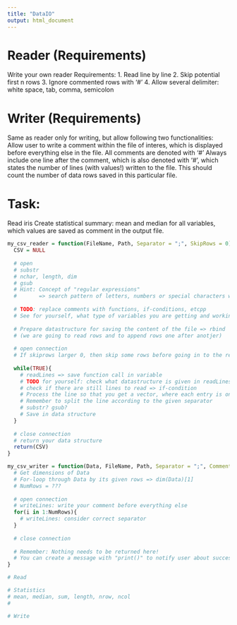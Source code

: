 ```yaml
---
title: "DataIO"
output: html_document
---
```


# Reader (Requirements)
Write your own reader
Requirements:
1. Read line by line
2. Skip potential first n rows
3. Ignore commented rows with '#'
4. Allow several delimiter: white space, tab, comma, semicolon

# Writer (Requirements)
Same as reader only for writing, but allow following two functionalities:
Allow user to write a comment within the file of interes, which is displayed
before everything else in the file. All comments are denoted with '#'
Always include one line after the comment, which is also denoted with '#', which
states the number of lines (with values!) written to the file. This should
count the number of data rows saved in this particular file.

# Task:
Read iris
Create statistical summary: mean and median for all variables, which values are
saved as comment in the output file.


```r
my_csv_reader = function(FileName, Path, Separator = ";", SkipRows = 0){
  CSV = NULL
  
  # open
  # substr
  # nchar, length, dim
  # gsub
  # Hint: Concept of "regular expressions"
  #       => search pattern of letters, numbers or special characters within String
  
  # TODO: replace comments with functions, if-conditions, etcpp
  # See for yourself, what type of variables you are getting and working with!
  
  # Prepare datastructure for saving the content of the file => rbind
  # (we are going to read rows and to append rows one after anotjer)
  
  # open connection
  # If skiprows larger 0, then skip some rows before going in to the read mode
  
  while(TRUE){
    # readLines => save function call in variable
    # TODO for yourself: check what datastructure is given in readLines
    # check if there are still lines to read => if-condition
    # Process the line so that you get a vector, where each entry is one word. Avoid a vector of length 1 with one sentence as entry
    # Remember to split the line according to the given separator
    # substr? gsub?
    # Save in data structure
  }
  
  # close connection
  # return your data structure
  return(CSV)
}

```


```r
my_csv_writer = function(Data, FileName, Path, Separator = ";", Comments = ""){
  # Get dimensions of Data
  # For-loop through Data by its given rows => dim(Data)[1]
  # NumRows = ???
  
  # open connection
  # writeLines: write your comment before everything else
  for(i in 1:NumRows){
    # writeLines: consider correct separator
  }
  
  # close connection
  
  # Remember: Nothing needs to be returned here!
  # You can create a message with "print()" to notify user about success
}

```





```r
# Read

# Statistics
# mean, median, sum, length, nrow, ncol
# 

# Write


```


